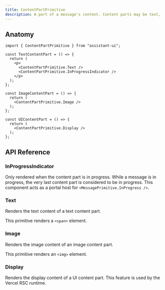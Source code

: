 ```yaml
---
title: ContentPartPrimitive
description: A part of a message's content. Content parts may be text, image, tool call or UI elements.
---
```


## Anatomy

```tsx
import { ContentPartPrimitive } from "assistant-ui";

const TextContentPart = () => {
  return (
    <p>
      <ContentPartPrimitive.Text />
      <ContentPartPrimitive.InProgressIndicator />
    </p>
  );
};

const ImageContentPart = () => {
  return (
    <ContentPartPrimitive.Image />
  );
};

const UIContentPart = () => {
  return (
    <ContentPartPrimitive.Display />
  );
};
```

## API Reference

### InProgressIndicator

Only rendered when the content part is in progress. While a message is in progress, the very last content part is considered to be in progress. This component acts as a portal host for `<MessagePrimitive.InProgress />`.  

### Text

Renders the text content of a text content part.

This primitive renders a `<span>` element.

### Image

Renders the image content of an image content part.

This primitive renders an `<img>` element.

### Display

Renders the display content of a UI content part. This feature is used by the Vercel RSC runtime.

